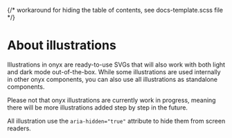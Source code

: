 
{/* workaround for hiding the table of contents, see docs-template.scss file */}

<div className="storybook-hide-toc"></div>

<Meta title="Illustrations/About illustrations" />

# About illustrations

Illustrations in onyx are ready-to-use SVGs that will also work with both light and dark mode out-of-the-box.
While some illustrations are used internally in other onyx components, you can also use all illustrations as standalone components.

Please not that onyx illustrations are currently work in progress, meaning there will be more illustrations added step by step in the future.

All illustration use the `aria-hidden="true"` attribute to hide them from screen readers.
